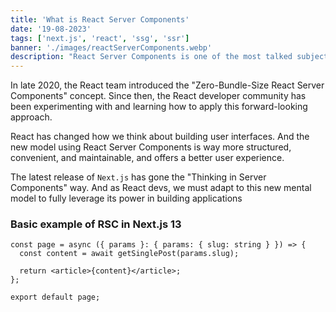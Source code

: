 ```yaml
---
title: 'What is React Server Components'
date: '19-08-2023'
tags: ['next.js', 'react', 'ssg', 'ssr']
banner: './images/reactServerComponents.webp'
description: "React Server Components is one of the most talked subjects in the react/next.js community, so let's see what is the hype about"
---
```


In late 2020, the React team introduced the "Zero-Bundle-Size React Server Components" concept. Since then, the React developer community has been experimenting with and learning how to apply this forward-looking approach.

React has changed how we think about building user interfaces. And the new model using React Server Components is way more structured, convenient, and maintainable, and offers a better user experience.

The latest release of `Next.js` has gone the "Thinking in Server Components" way. And as React devs, we must adapt to this new mental model to fully leverage its power in building applications

### Basic example of RSC in Next.js 13

```
const page = async ({ params }: { params: { slug: string } }) => {
  const content = await getSinglePost(params.slug);

  return <article>{content}</article>;
};

export default page;
```
